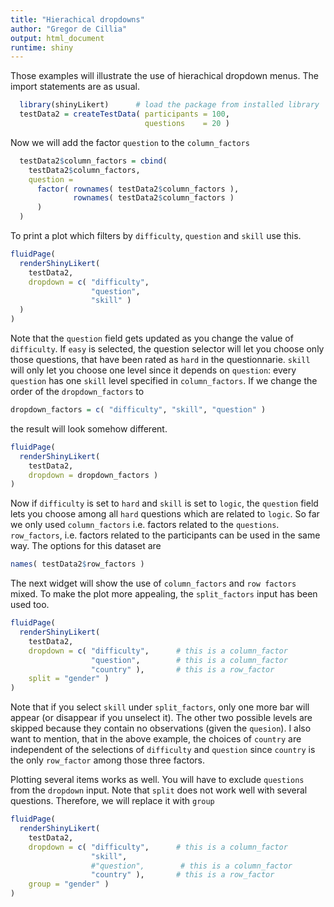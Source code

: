```yaml
---
title: "Hierachical dropdowns"
author: "Gregor de Cillia"
output: html_document
runtime: shiny
---
```


Those examples will illustrate the use of hierachical dropdown menus. The import statements are as usual.

```r
  library(shinyLikert)      # load the package from installed library
  testData2 = createTestData( participants = 100, 
                              questions    = 20 )
```

Now we will add the factor `question` to the `column_factors`

```r
  
  testData2$column_factors = cbind( 
    testData2$column_factors, 
    question = 
      factor( rownames( testData2$column_factors ),
              rownames( testData2$column_factors )
      )
  )
```

To print a plot which filters by `difficulty`, `question` and `skill` use this.

```r
fluidPage(
  renderShinyLikert( 
    testData2,
    dropdown = c( "difficulty",
                  "question",
                  "skill" )
  )
)
```

Note that the `question` field gets updated as you change the value of `difficulty`. If `easy` is selected, the question selector will let you choose only those questions, that have been rated as `hard` in the questionnarie. `skill` will only let you choose one level since it depends on `question`: every `question` has one `skill` level specified in `column_factors`. If we change the order of the `dropdown_factors` to 

```r
dropdown_factors = c( "difficulty", "skill", "question" )
```

the result will look somehow different.

```r
fluidPage(
  renderShinyLikert( 
    testData2,
    dropdown = dropdown_factors )
)
```

Now if `difficulty` is set to `hard`  and `skill` is set to `logic`, the `question` field lets you choose among all `hard` questions which are related to `logic`. So far we only used `column_factors` i.e. factors related to the `questions`. `row_factors`, i.e. factors related to the participants can be used in the same way. The options for this dataset are 

```r
names( testData2$row_factors )
```

The next widget will show the use of `column_factors` and `row factors` mixed.
To make the plot more appealing, the `split_factors` input has been used too.

```r
fluidPage(
  renderShinyLikert( 
    testData2,
    dropdown = c( "difficulty",      # this is a column_factor
                  "question",        # this is a column_factor
                  "country" ),       # this is a row_factor
    split = "gender" )
)
```

Note that if you select `skill` under `split_factors`, only one more bar will appear (or disappear if you unselect it). The other two possible levels are skipped because they contain no observations (given the `quesion`). I also want to mention, that in the above example, the choices of `country` are independent of the selections of `difficulty` and `question` since `country` is the only `row_factor` among those three factors.

Plotting several items works as well. You will have to exclude `questions` from the `dropdown` input. Note that `split` does not work well with several questions. Therefore, we will replace it with `group`

```r
fluidPage(
  renderShinyLikert( 
    testData2,
    dropdown = c( "difficulty",      # this is a column_factor
                  "skill",
                  #"question",        # this is a column_factor
                  "country" ),       # this is a row_factor
    group = "gender" )
)
```
